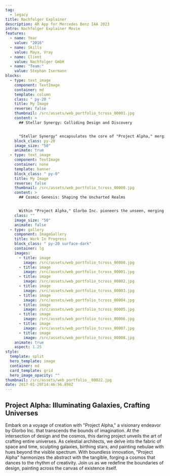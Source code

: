 ```yaml
---
tag:
  - legacy
title: Nachfolger Explainer
description: AR App for Mercedes Benz IAA 2023 
intro: Nachfolger Explainer Movie
features:
  - name: Year
    value: "2016"
  - name: Skills
    value: Maya, Vray
  - name: Client
    value: Nachfolger GmbH
  - name: "Team:"
    value: Stephan Isermann
blocks:
  - type: text_image
    component: TextImage
    container: md
    template: column
    class: " py-20 "
    title: My Image
    reverse: false
    thumbnail: /src/assets/web_portfolio_tcross_00001.jpg
    content: >
      ## Stellar Synergy: Colliding Design and Discovery


      "Stellar Synergy" encapsulates the core of "Project Alpha," merging the essence of Glorbo Inc.'s design prowess with groundbreaking discovery. By entwining artistic narrative with scientific inquiry, we unveil the majestic interplay of celestial bodies. Through each collision, cosmic ballet, and gravitational embrace, we invite you to witness the seamless fusion of design and discovery, igniting new frontiers of imagination.
    block_class: py-20
    image_size: "50"
    animate: true
  - type: text_image
    component: TextImage
    container: none
    template: banner
    block_class: " py-0"
    title: My Image
    reverse: false
    thumbnail: /src/assets/web_portfolio_tcross_00000.jpg
    content: >
      ## Cosmic Genesis: Shaping the Uncharted Realms


      Within "Project Alpha," Glorbo Inc. pioneers the unseen, merging scientific precision with artistic ingenuity. Every quasar, every celestial ballet, emerges from meticulous orchestration. From the fiery birth of stars to the enigmatic dance of black holes, we navigate uncharted realms, guided by a passion for design that echoes through the cosmos.
    class: ""
    image_size: "50"
    animate: false
  - type: gallery
    component: ImageGallery
    title: Work In Progress
    block_class: " py-20 surface-dark"
    container: lg
    images:
      - title: image
        image: /src/assets/web_portfolio_tcross_00000.jpg
      - title: image
        image: /src/assets/web_portfolio_tcross_00001.jpg
      - title: image
        image: /src/assets/web_portfolio_tcross_00002.jpg
      - title: image
        image: /src/assets/web_portfolio_tcross_00003.jpg
      - title: image
        image: /src/assets/web_portfolio_tcross_00004.jpg
      - title: image
        image: /src/assets/web_portfolio_tcross_00005.jpg
      - title: image
        image: /src/assets/web_portfolio_tcross_00006.jpg
      - title: image
        image: /src/assets/web_portfolio_tcross_00007.jpg
      - title: image
        image: /src/assets/web_portfolio_tcross_00008.jpg
    animate: true
    aspect: 1.25
style:
  template: split
  hero_template: image
  container: md
  card_template: grid
  hero_image_opacity: ""
thumbnail: /src/assets/web_portfolio__00022.jpg
date: 2017-01-20T14:46:56.898Z
---
```


## Project Alpha: Illuminating Galaxies, Crafting Universes

Embark on a voyage of creation with "Project Alpha," a visionary endeavor by Glorbo Inc. that transcends the bounds of imagination. At the intersection of design and the cosmos, this daring project unveils the art of crafting entire universes. As celestial architects, we delve into the fabric of space and time, sculpting galaxies, birthing stars, and painting nebulae with hues beyond the visible spectrum. With boundless innovation, "Project Alpha" harmonizes the abstract with the tangible, forging a cosmos that dances to the rhythm of creativity. Join us as we redefine the boundaries of design, painting across the canvas of existence itself.
